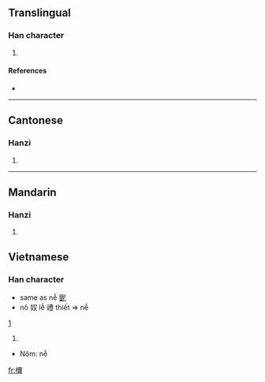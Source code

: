 ==Translingual==

===Han character===
{{Han char|rn=75|rad=木|as=14|sn=18|four=4192<sub>7</sub>|canj=木一火月 (DMFB)}}

# {{defn|Han|sort=木14}}

====References====
* {{Han ref|kx=0558.430|dkj=15741|dj=0948.130|hdz=21307.060|uh=6AB7|ud=27319|bh=EFE4|bd=61412}}

----

==Cantonese==

===Hanzi===
{{yue-hanzi|jyut=|y=nei5}}

# {{defn|Cantonese}}

----

==Mandarin==

===Hanzi===
{{cmn-hanzi|pin=[[mí]] ([[mi2]]), nǐ |wg=mi<sup>2</sup>}}

# {{defn|Mandarin}}
==Vietnamese==

===Han character===
{{vi-hantu|nễ}}
* same as nễ [[鈮]]
* nô 奴 lễ 禮 thiết => nễ 

[http://vi.wikipedia.org/wiki/Phi%C3%AAn_thi%E1%BA%BFt_H%C3%A1n-Vi%E1%BB%87t]
# {{defn|Vietnamese}}
* Nôm: nễ
[[fr:檷]]